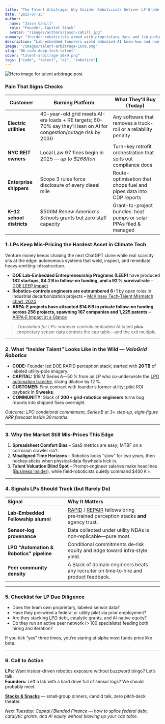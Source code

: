 ```yaml
---
title: "The Talent Arbitrage: Why Insider Roboticists Deliver LP-Grade Alpha"
date: "2025-07-15"
author:
  name: "Jason Cahill"
  role: "Founder, Capitol Stack"
  avatar: "/images/authors/jason-cahill.jpg"
summary: "Insider roboticists armed with proprietary data and lab pedigree create the deepest moats—and the best LP returns—in climate tech."
description: "Lab‑embedded founders wield embodied‑AI know‑how and non‑replicable sensor logs, compressing both technical and scaling risk. Here’s why that talent arbitrage is still mis‑priced."
image: "/images/talent-arbitrage-16x9.png"
slug: "06-code-deep-tech-talent"
cover: "talent-arbitrage-16x9.png"
tags: ["code", "talent", "ai", "robotics"]
---
```


![Hero image for talent arbitrage post](/images/talent-arbitrage-16x9.png)


### Pain That Signs Checks

| Customer               | Burning Platform                                                                                                                    | What They’ll Buy (Today)                                                                                             |
|------------------------|--------------------------------------------------------------------------------------------------------------------------------------|------------------------------------------------------------------------------------------------------------------------|
| **Electric utilities** | 40-year-old grid meets AI-era loads + RE targets; 60–70% say they’ll lean on AI for congestion/outage risk by 2030                  | Any software that removes a truck-roll or a reliability penalty                                                       |
| **NYC REIT owners**    | Local Law 97 fines begin in 2025 — *up to $268/ton*                                                                                 | Turn-key retrofit orchestration that spits out compliance docs                                                         |
| **Enterprise shippers**| Scope 3 rules force disclosure of every diesel mile                                                                                 | Route-optimisation that chops fuel and pipes data into CDP reports                                                    |
| **K–12 school districts** | $500M *Renew America's Schools* grants but zero staff capacity                                                                  | Grant-to-project bundles: heat pumps or solar PPAs filed & managed                                                    |




### 1. LPs Keep Mis‑Pricing the Hardest Asset in Climate Tech

Venture money keeps chasing the next ChatGPT clone while real scarcity sits at the edge: autonomous systems that weld, inspect, and remediate heavy‑emitting infrastructure.

- **DOE Lab‑Embedded Entrepreneurship Programs (LEEP)** have produced **182 startups, $4.2 B in follow‑on funding, and a 92 % survival rate** – [DOE LEEP impact](https://www.energy.gov/eere/amo/lab-embedded-entrepreneurship-programs)
- **Robotics‑controls engineers are outnumbered 6 : 1** by open roles in industrial decarbonization projects – [McKinsey Tech‑Talent Mismatch chart, 2024](https://www.mckinsey.com/featured-insights/sustainable-inclusive-growth/charts/tech-talent-mismatch)
- **ARPA‑E projects have attracted $14.6 B in private follow‑on funding across 258 projects, spawning 167 companies and 1,225 patents** – [ARPA‑E Impact at a Glance](https://arpa-e.energy.gov/about/arpa-e-at-a-glance/impact)

> *Translation for LPs:* whoever controls embodied‑AI talent **plus** proprietary sensor data controls the cap table—and the exit multiple.

---

### 2. What “Insider Talent” Looks Like in the Wild — *VeloGrid Robotics*

- **CODE:** Founder led DOE RAPID perception stack; started with **20 TB** of labeled utility‑pole imagery.  
- **CAPITAL:** $18 M Series A—50 % from an LP who co‑underwrote the [LPO automation tranche](https://www.energy.gov/lpo), slicing dilution by 12 %.  
- **CUSTOMER:** First contract with founder’s former utility; pilot ROI payback in **9 weeks**.  
- **COMMUNITY:** Slack of **200 + grid‑robotics engineers** turns bug reports into shipped fixes overnight.  

*Outcome: LPO conditional commitment, Series B at 3× step‑up, eight‑figure ARR forecast inside 30 months.*

---

### 3. Why the Market Still Mis‑Prices This Edge

1. **Spreadsheet Comfort Bias** – SaaS metrics are easy; MTBF on a corrosion crawler isn’t.  
2. **Misaligned Time Horizons** – Robotics looks “slow” for two years, then hockey‑sticks when physical‑data flywheels kick in.  
3. **Talent Valuation Blind Spot** – Prompt‑engineer salaries make headlines ([Business Insider](https://www.businessinsider.com/ai-talent-wars-recruiting-hiring-white-hot-2025-6)), while field‑roboticists quietly command $400 K +.

---

### 4. Signals LPs Should Track (but Rarely Do)

| Signal | Why It Matters |
| :---- | :---- |
| **Lab‑Embedded Fellowship alumni** | [RAPID](https://www.energy.gov/eere/amo/rapid-manufacturing-institute) / [REPAIR](https://arpa-e.energy.gov/technologies/programs/repair) fellows bring pre‑trained perception stacks **and** agency trust. |
| **Sensor‑log provenance** | Data collected under utility NDAs is non‑replicable—pure moat. |
| **LPO “Automation & Robotics” pipeline** | Conditional commitments de‑risk equity and edge toward infra‑style yield. |
| **Peer community density** | A Slack of domain engineers beats any recruiter on time‑to‑hire and product feedback. |

---

### 5. Checklist for LP Due Diligence

- Does the team own proprietary, labeled sensor data?  
- Have they pre‑wired a federal or utility pilot via prior employment?  
- Are they stacking [LPO](https://www.energy.gov/lpo) debt, catalytic grants, and AI‑native equity?  
- Do they run an active peer network (> 100 specialists) feeding both hiring and iteration?

If you tick “yes” three times, you’re staring at alpha most funds price like beta.

---

### 6. Call to Action

**LPs:** Want insider‑driven robotics exposure without buzzword bingo? Let’s talk.  
**Founders:** Left a lab with a hard drive full of sensor logs? We should probably meet.

[**Stacks & Snacks**](https://capitolstack.vc/contact) — small‑group dinners, candid talk, zero pitch‑deck theater.

*Next Tuesday: Capital / Blended Finance — how to splice federal debt, catalytic grants, and AI equity without blowing up your cap table.*
